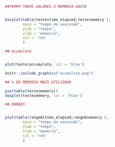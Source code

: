 
```{r}

##TEMPO TODOS VALORES X MEMORIA GASTA


barplot(table(teste$time_elapsed,teste$memory ),
        main = "tempo de execusão",
        ylab = "tempo",
        xlab = "memoria",
        col = 'red'
        )

```
```{r}

## Acumulate


plot(teste$accumulate, col = 'blue')

knitr::include_graphics("acumulate.png")

```

```{r}

## % DE MEMORIA MAIS UTILIZADA

pie(table(teste$memory))
boxplot(teste$memory, col = 'blue')

```


```{r}


## RANGES 


plot(table(rangeA$time_elapsed,rangeA$memory ),
        main = "tempo de execusão",
        ylab = "tempo",
        xlab = "memoria",
        col = 'red'
        )

```